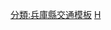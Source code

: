 {{Navbox
|name = 播磨自動車道
|title = {{Ja Exp Route Sign|E29}} [[播磨自動車道]]
|titlestyle = border-left:3em solid {{{路線色1|#00a0dd}}}; border-right:3em solid {{{路線色2|#00a0dd}}}; background-color:#dfd;
|groupstyle = background-color:#dfd;
|group1 = [[交流道]]<br />[[智慧型交流道]]
|list1 =  (1)[[播磨新宮交流道]]
|group2 = [[系統交流道]]
|list2 =  (9-1)[[播磨系統交流道]]（連接[[山陽自動車道|山陽道]]） - [[山崎系統交流道]]（建設中，連接[[中國自動車道|中國道]]）
|group3 = [[服務區 (公路)|服務區]]<br />[[服務區 (公路)|停車區]]
|list3 =  
|group4 = [[收費站]]
|list4 =  
}}
<noinclude>
[[分類:兵庫縣交通模板]]
[[分類:西日本高速公路模板|H]]
</noinclude>